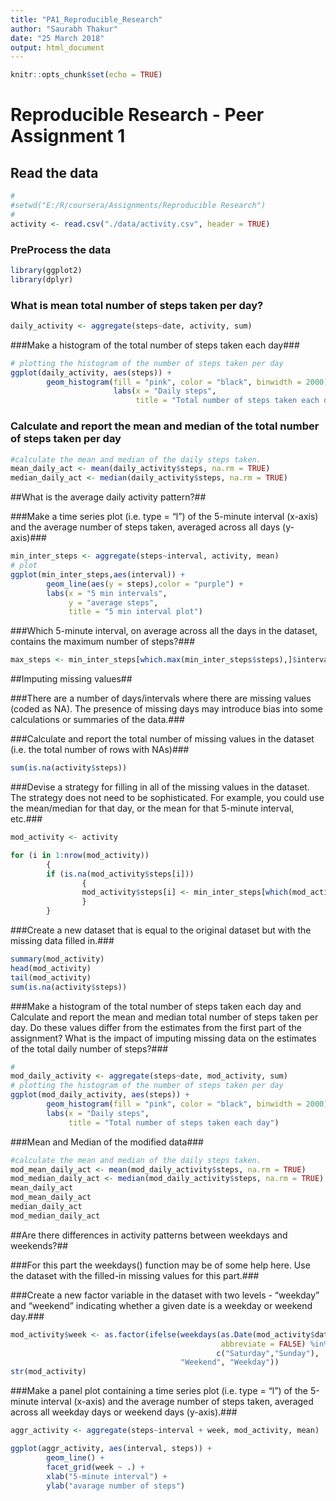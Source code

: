 ---
title: "PA1_Reproducible_Research"
author: "Saurabh Thakur"
date: "25 March 2018"
output: html_document
---

```{r setup, include=FALSE}
knitr::opts_chunk$set(echo = TRUE)
```

# Reproducible Research - Peer Assignment 1#

## Read the data##

```{r read_data, echo = TRUE}
#
#setwd("E:/R/coursera/Assignments/Reproducible Research")
#
activity <- read.csv("./data/activity.csv", header = TRUE)
```
### PreProcess the data###

```{r process_data, echo=TRUE}
library(ggplot2)
library(dplyr)
```

### What is mean total number of steps taken per day?###

```{r steps_per_day, echo=TRUE}
daily_activity <- aggregate(steps~date, activity, sum)
```

###Make a histogram of the total number of steps taken each day###
``` {r plot_steps, echo = TRUE}
# plotting the histogram of the number of steps taken per day 
ggplot(daily_activity, aes(steps)) + 
        geom_histogram(fill = "pink", color = "black", binwidth = 2000) +
                       labs(x = "Daily steps",
                            title = "Total number of steps taken each day")
```
### Calculate and report the mean and median of the total number of steps taken per day###

```{r mean_median, echo=TRUE}
#calculate the mean and median of the daily steps taken.
mean_daily_act <- mean(daily_activity$steps, na.rm = TRUE)
median_daily_act <- median(daily_activity$steps, na.rm = TRUE)
```
##What is the average daily activity pattern?##
 
###Make a time series plot (i.e. type = "l") of the 5-minute interval (x-axis) and the average number of steps taken, averaged across all days (y-axis)###
 
```{r plot_time, echo=TRUE}
min_inter_steps <- aggregate(steps~interval, activity, mean)
# plot
ggplot(min_inter_steps,aes(interval)) +
        geom_line(aes(y = steps),color = "purple") +
        labs(x = "5 min intervals",
             y = "average steps",
             title = "5 min interval plot")
``` 
 
###Which 5-minute interval, on average across all the days in the dataset, contains the maximum number of steps?###
```{r max_num_steps, echo=TRUE}
max_steps <- min_inter_steps[which.max(min_inter_steps$steps),]$interval
```
 
##Imputing missing values##
 
###There are a number of days/intervals where there are missing values (coded as NA). The presence of missing days may introduce bias into some calculations or summaries of the data.###
 
###Calculate and report the total number of missing values in the dataset (i.e. the total number of rows with NAs)###

```{r count_NA, echo=TRUE}
sum(is.na(activity$steps))

```

###Devise a strategy for filling in all of the missing values in the dataset. The strategy does not need to be sophisticated. For example, you could use the mean/median for that day, or the mean for that 5-minute interval, etc.###
```{r replace_strategy, echo=TRUE}
mod_activity <- activity

for (i in 1:nrow(mod_activity))
        {
        if (is.na(mod_activity$steps[i]))
                {
                mod_activity$steps[i] <- min_inter_steps[which(mod_activity$interval[i] == min_inter_steps$interval),]$steps
                }
        }

```
###Create a new dataset that is equal to the original dataset but with the missing data filled in.###

```{r new_data_set, echo=TRUE}
summary(mod_activity)
head(mod_activity)
tail(mod_activity)
sum(is.na(activity$steps))

```
###Make a histogram of the total number of steps taken each day and Calculate and report the mean and median total number of steps taken per day. Do these values differ from the estimates from the first part of the assignment? What is the impact of imputing missing data on the estimates of the total daily number of steps?###

```{r new_plot, echo=TRUE}
#
mod_daily_activity <- aggregate(steps~date, mod_activity, sum)
# plotting the histogram of the number of steps taken per day 
ggplot(mod_daily_activity, aes(steps)) + 
        geom_histogram(fill = "pink", color = "black", binwidth = 2000) +
        labs(x = "Daily steps",
             title = "Total number of steps taken each day")
```

###Mean and Median of the modified data###

```{r mod_mean_median, echo=TRUE}
#calculate the mean and median of the daily steps taken.
mod_mean_daily_act <- mean(mod_daily_activity$steps, na.rm = TRUE)
mod_median_daily_act <- median(mod_daily_activity$steps, na.rm = TRUE)
mean_daily_act
mod_mean_daily_act
median_daily_act
mod_median_daily_act
```

##Are there differences in activity patterns between weekdays and weekends?##

###For this part the weekdays() function may be of some help here. Use the dataset with the filled-in missing values for this part.###

###Create a new factor variable in the dataset with two levels - "weekday" and "weekend" indicating whether a given date is a weekday or weekend day.###
``` {r day_type_classify, echo = TRUE}
mod_activity$week <- as.factor(ifelse(weekdays(as.Date(mod_activity$date),
                                               abbreviate = FALSE) %in%
                                              c("Saturday","Sunday"),
                                      "Weekend", "Weekday"))
str(mod_activity)
```

###Make a panel plot containing a time series plot (i.e. type = "l") of the 5-minute interval (x-axis) and the average number of steps taken, averaged across all weekday days or weekend days (y-axis).###

```{r mod_plot1, echo = TRUE}
aggr_activity <- aggregate(steps~interval + week, mod_activity, mean)

ggplot(aggr_activity, aes(interval, steps)) +
        geom_line() + 
        facet_grid(week ~ .) +
        xlab("5-minute interval") + 
        ylab("avarage number of steps")


```
